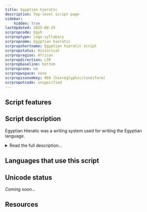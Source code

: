 ```yaml
---
title: Egyptian hieratic
description: Top-level script page
sidebar:
    hidden: true
lastUpdated: 2025-08-29
scrpropcode: Egyh
scrproptype: logo-syllabary
scrpropname: Egyptian hieratic
scrpropshortname: Egyptian hieratic script
scrpropstatus: Historical
scrpropregion: African
scrpropdirection: LTR
scrpropbaseline: bottom
scrpropcase: no
scrpropwspace: none
scrpropisonumkey: 060 (hieroglyphic/cuneiform)
scrpropotcode: unspecified
---
```



## Script features

<ScriptInfo />

## Script description

Egyptian Hieratic was a writing system used for writing the Egyptian language.

<details>
<summary>Read the full description...</summary>It developed alongside Hieroglyphic writing and was used for administrative and religious texts from approximately 3100 BC until 650 BC.

Hieratic writing was normally written in ink with a reed brush on papyrus, whereas Hieroglyphs were inscribed in stone. Although it used a combination of pictographic and phonetic symbols, it was more cursive in form, and many of the symbols were unrelated to those used in Hieroglyphic writing. It is not the same script as cursive hieroglyphics.

There were a number of concurrent forms of Hieratic writing, displaying varying degrees of cursiveness and defined by the era and the purpose for which they were written. The varieties can broadly be divided into two categories, a highly cursive "businesshand" which employed a large number of ligatures and was used for administrative documents, and a more [uncial](/reference/glossary#uncial) "bookhand" used for academic and religious texts. There was also regional variation in the script; by about 750BC Hieratic in the North and in the South were no longer mutually intelligible. The style used in the North came to be known as Demotic, meaning "popular" and later replaced Hieratic in secular writing. Hieratic continued to be used for religious texts until about 200 AD, when it began to be replaced by the Coptic alphabet.

Prior to the 19th century BC, the Hieratic script was written both horizontally and vertically, always from right to left. During the reign of Amenemhat III from 1860-1814 BC it became the standard to write in horizontal lines from right to left. Hieratic orthography was in general more standardized than Hieroglyphic orthography as texts written in Hieroglyphics often had to accommodate decorative elements which were not a factor in administrative documents written in Hieratic.
</details>

## Languages that use this script

<WsList script='Egyh' wsMax='5' />

## Unicode status

_Coming soon..._

## Resources

<ScriptResources detailSummary='seemore' />


